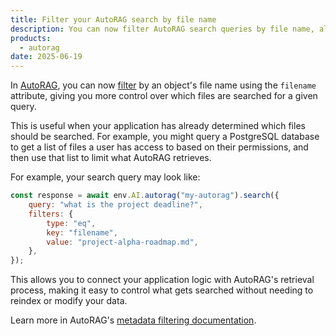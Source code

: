 ```yaml
---
title: Filter your AutoRAG search by file name
description: You can now filter AutoRAG search queries by file name, allowing you to control which files can be retrieved for a given query.
products:
  - autorag
date: 2025-06-19
---
```


In [AutoRAG](/autorag/), you can now [filter](/autorag/configuration/metadata/) by an object's file name using the `filename` attribute, giving you more control over which files are searched for a given query.

This is useful when your application has already determined which files should be searched. For example, you might query a PostgreSQL database to get a list of files a user has access to based on their permissions, and then use that list to limit what AutoRAG retrieves.

For example, your search query may look like:

```js
const response = await env.AI.autorag("my-autorag").search({
	query: "what is the project deadline?",
	filters: {
		type: "eq",
		key: "filename",
		value: "project-alpha-roadmap.md",
	},
});
```

This allows you to connect your application logic with AutoRAG's retrieval process, making it easy to control what gets searched without needing to reindex or modify your data.

Learn more in AutoRAG's [metadata filtering documentation](/autorag/configuration/metadata/).
